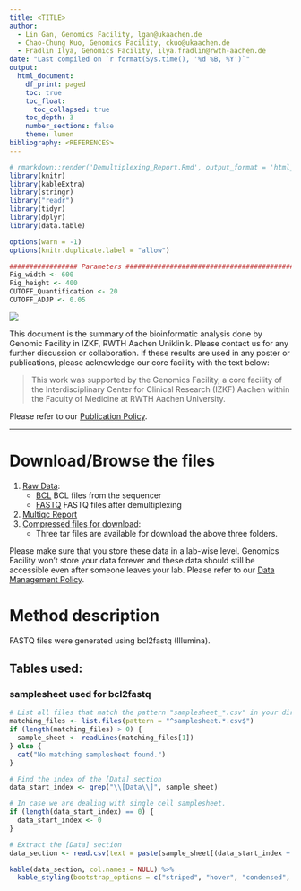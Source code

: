 ```yaml
---
title: <TITLE>
author:
  - Lin Gan, Genomics Facility, lgan@ukaachen.de
  - Chao-Chung Kuo, Genomics Facility, ckuo@ukaachen.de
  - Fradlin Ilya, Genomics Facility, ilya.fradlin@rwth-aachen.de
date: "Last compiled on `r format(Sys.time(), '%d %B, %Y')`"
output:
  html_document:
    df_print: paged
    toc: true
    toc_float:
      toc_collapsed: true
    toc_depth: 3
    number_sections: false
    theme: lumen
bibliography: <REFERENCES>
---
```


```r
# rmarkdown::render('Demultiplexing_Report.Rmd', output_format = 'html_document', output_file ='Demultiplexing_Report.html')
library(knitr)
library(kableExtra)
library(stringr)
library("readr")
library(tidyr)
library(dplyr)
library(data.table)

options(warn = -1)
options(knitr.duplicate.label = "allow")

################# Parameters #####################################################
Fig_width <- 600
Fig_height <- 400
CUTOFF_Quantification <- 20
CUTOFF_ADJP <- 0.05
```


![](<IZKF_LOGO>)

This document is the summary of the bioinformatic analysis done by Genomic Facility in IZKF, RWTH Aachen Uniklinik. Please contact us for any further discussion or collaboration. If these results are used in any poster or publications, please acknowledge our core facility with the text below:

> This work was supported by the Genomics Facility, a core facility of the Interdisciplinary Center for Clinical Research (IZKF) Aachen within the Faculty of Medicine at RWTH Aachen University.

Please refer to our [Publication Policy](https://genomics.rwth-aachen.de/services/publication-policy/).

***

# Download/Browse the files

1. [Raw Data](<EXPORT_DIRECTORY>):
    * [BCL](<BCL_PATH>) BCL files from the sequencer
    * [FASTQ](<FASTQ_PATH>) FASTQ files after demultiplexing
2. [Multiqc Report](<MULTIQC_PATH>)
3. [Compressed files for download](<TAR_DIRECTORY>):
    * Three tar files are available for download the above three folders.

Please make sure that you store these data in a lab-wise level. Genomics Facility won't store your data forever and these data should still be accessible even after someone leaves your lab. Please refer to our [Data Management Policy](https://genomics.rwth-aachen.de/services/data-management-policy/).

\textcolor{red}{Your data will be deleted according to this policy automatically. Please download everything.}

# Method description

FASTQ files were generated using bcl2fastq (Illumina).

## Tables used: {.tabset}

### samplesheet used for bcl2fastq
```r
# List all files that match the pattern "samplesheet_*.csv" in your directory
matching_files <- list.files(pattern = "^samplesheet.*.csv$")
if (length(matching_files) > 0) {
  sample_sheet <- readLines(matching_files[1])
} else {
  cat("No matching samplesheet found.")
}

# Find the index of the [Data] section
data_start_index <- grep("\\[Data\\]", sample_sheet)

# In case we are dealing with single cell samplesheet.
if (length(data_start_index) == 0) {
  data_start_index <- 0
}

# Extract the [Data] section
data_section <- read.csv(text = paste(sample_sheet[(data_start_index + 1):length(sample_sheet)], collapse = "\n"), header = FALSE)

kable(data_section, col.names = NULL) %>%
  kable_styling(bootstrap_options = c("striped", "hover", "condensed", "responsive"), full_width = FALSE)
```

## {-}


<div id="refs"></div>
